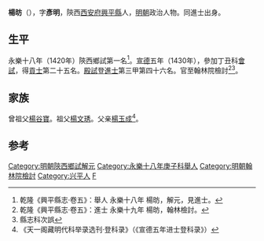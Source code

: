 '''楊昉'''（{{bd|1396年||？}}），字'''彥明'''，陝西[[西安府|西安府]][[興平縣|興平縣]]人，[[明朝|明朝]]政治人物。同進士出身。

==生平==
永樂十八年（1420年）陝西鄉試第一名<ref>乾隆《興平縣志·卷五》：舉人 永樂十八年 楊昉，解元，見進士。</ref>。[[宣德|宣德]]五年（1430年），參加丁丑科[[會試|會試]]，得[[貢士|貢士]]第二十五名。[[殿試|殿試]]登[[進士|進士]]第三甲第四十六名。官至翰林院檢討<ref>乾隆《興平縣志·卷五》：進士 永樂十九年 楊昉，翰林檢討。</ref><ref>縣志科次誤</ref>。

==家族==
曾祖父[[楊谷寶|楊谷寶]]。祖父[[楊文琇|楊文琇]]。父亲[[楊玉成|楊玉成]]<ref>《天一阁藏明代科举录选刊·登科录》（《宣德五年进士登科录》）</ref>。

==参考==
{{reflist}}

{{明朝人物小作品}}
{{宣德五年庚戌科殿試金榜}}
{{DEFAULTSORT:Yang楊}}
[[Category:明朝陝西鄉試解元|Category:明朝陝西鄉試解元]]
[[Category:永樂十八年庚子科舉人|Category:永樂十八年庚子科舉人]]
[[Category:明朝翰林院檢討|Category:明朝翰林院檢討]]
[[Category:兴平人|Category:兴平人]]
[[Category:杨姓|F]]